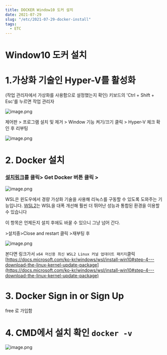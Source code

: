 ```yaml
---
title: DOCKER Window10 도커 설치
date: 2021-07-29
slug: "/etc/2021-07-29-docker-install"
tags:
  - ETC
---
```


# Window10 도커 설치

# 1.가상화 기술인 Hyper-V를 활성화

(작업 관리자에서 가상화를 사용함으로 설정했는지 확인)
키보드의 'Ctrl + Shift + Esc'를 누르면 작업 관리자

![image.png](/content/postsnt/posts/img/docker1.JPG)

제어판 > 프로그램 설치 및 제거 > Window 기능 켜기/끄기 클릭 > Hyper-V 체크 확인 후 리부팅

![image.png](/content/postsnt/posts/img/docker2.JPG)

# 2\. Docker 설치

### [설치링크](https://hub.docker.com/editions/community/docker-ce-desktop-windows/)를 클릭> Get Docker 버튼 클릭 >

![image.png](/content/postsnt/posts/img/docker3.JPG)

WSL은 윈도우에서 경량 가상화 기술을 사용해 리눅스를 구동할 수 있도록 도와주는 기능입니다. [WSL2](https://www.44bits.io/ko/post/wsl2-install-and-basic-usage)는 WSL을 대폭 개선해 훨씬 더 뛰어난 성능과 통합된 환경을 이용할 수 있습니다

이 항목은 언제든지 설치 후에도 바꿀 수 있으니 그냥 넘어 간다.

\>설치중\>Close and restart 클릭 \>재부팅 후

![image.png](/content/postsnt/posts/img/docker4.JPG)

본다면 링크가서 `x64 머신용 최신 WSL2 Linux 커널 업데이트 패키지`클릭
[https://docs.microsoft.com/ko-kr/windows/wsl/install-win10#step-4---download-the-linux-kernel-update-package](https://docs.microsoft.com/ko-kr/windows/wsl/install-win10#step-4---download-the-linux-kernel-update-package)

# 3\. Docker Sign in or Sign Up

free 로 가입함

# 4\. CMD에서 설치 확인 `docker -v`

![image.png](/content/postsnt/posts/img/docker5.JPG)